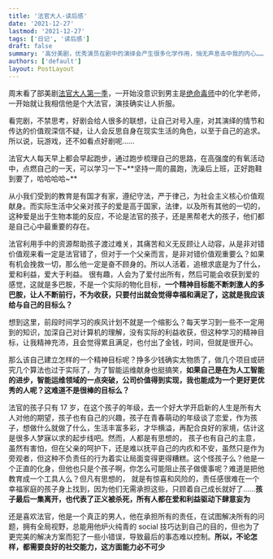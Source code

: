 ```yaml
---
title: '法官大人-读后感'
date: '2021-12-27'
lastmod: '2021-12-27'
tags: ['日记', '读后感']
draft: false
summary: '高分美剧，优秀演员在剧中的演绎会产生很多化学作用，悄无声息击中我的内心……'
authors: ['default']
layout: PostLayout
---
```


周末看了部美剧[法官大人第一季](https://movie.douban.com/subject/27121213/)，一开始没意识到男主是[绝命毒师](https://movie.douban.com/subject/2373195/)中的化学老师，一开始就让我相信他是个大法官，演技确实让人折服。

看完剧，不禁思考，好剧会给人很多的联想，让自己对号入座，对其演绎的情节和传达的价值观深信不疑，让人会反思自身在现实生活的角色，以至于自己的追求。所以说，玩游戏，还不如看点好剧呢……

法官大人每天早上都会早起跑步，通过跑步梳理自己的思路，在高强度的有氧活动中，点燃自己的一天，可以学习一下~**坚持一周的晨跑，洗澡后上班，正好跑鞋到要了，哈哈哈哈~**

从小我们受到的教育是有国才有家，遵纪守法，严于律己，为社会主义核心价值观献身。而实际生活中父亲对孩子的爱是高于国家，法律，以及所有其他的一切的，这种爱是出于生物本能的反应，不论是法官的孩子，还是黑帮老大的孩子，他们都是自己心中最重要的存在。

法官利用手中的资源帮助孩子渡过难关，其痛苦和义无反顾让人动容，从是非对错价值观来看一定是法官错了，但对于一个父亲而言，是非对错价值观重要么？如果有机会挽救一切，那么他一定是奋不顾身的。所以人活着，追根求底是为了什么，爱和利益，爱大于利益。
很有趣，人会为了爱付出所有，然后可能会收获到爱的感觉，这就是多巴胺，不是一个实际的物化目标，**一个精神目标能不断刺激人的多巴胺，让人不断前行，不为收获，只要付出就会觉得幸福和满足了，这就是我应该给与自己的目标么？**

想到这里，前段时间学习的疾风计划不就是一个缩影么？每天学习到一些不一定用到的知识，加深自己对计算机的理解，没有实际的利益收获，但这种学习的精神目标，让我精神充沛，且会觉得累且满足，也付出了金钱，时间，但就是很开心。

那么该自己建立怎样的一个精神目标呢？挣多少钱确实太物质了，做几个项目或研究几个算法也过于实际了，为了智能运维献身也挺搞笑，**如果自己是在为人工智能的进步，智能运维领域的一点突破，公司价值得到实现，我也能成为一个更好更优秀的人呢？这难道不是很棒的目标么？**

法官的孩子只有 17 岁，在这个孩子的年级，去一个好大学开启新的人生是所有大人对他的期望，孩子也有自己的兴趣，孩子在青春萌动的年级谈了恋爱，作为孩子，想做什么就做了什么，生活丰富多彩，才华横溢，再配合良好的家境，估计这是很多人梦寐以求的起步线吧。然而，人都是有思想的，
孩子也有自己的主意，虽然有害怕，但在父亲的呵护下，还是难以抚平自己的内疚和不安，虽然只是作为旁观者，但这种不负责任的行为着实让局面变得更得糟糕。这个怪孩子么？他是一个正直的化身，但他也只是个孩子啊，你怎么可能阻止孩子做傻事呢？难道是把他教育成一个工具人么？但凡有思想的，
就是有惊喜和风险的，责任感很难在一个幸福家庭的孩子身上找到，因为他们无需承担这些，只顾着自己成长就好了……**孩子最后一集离开，也代表了正义被杀死，所有人都在爱和利益驱动下肆意妄为**

还是喜欢法官，他是一个真正的男人，他在承担所有的责任，在试图解决所有的问题，拥有全局视野，总能用他炉火纯青的 social 技巧达到自己的目的，但也为了更完美的解决方案而犯了一些小错误，导致最后的事态难以控制。**所以，不论怎样，都需要良好的社交能力，这方面能力必不可少**
